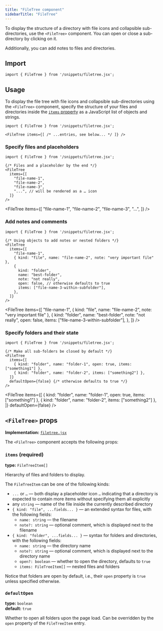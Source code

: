 ```yaml
---
title: "FileTree component"
sidebarTitle: "FileTree"
---
```



To display the structure of a directory with file icons and collapsible sub-directories, use the `<FileTree>` component. You can open or close a sub-directory by clicking on it.

<Aside>Additionally, you can add notes to files and directories.</Aside>

## Import

```tsx
import { FileTree } from '/snippets/filetree.jsx';
```

## Usage

To display the file tree with file icons and collapsible sub-directories using the `<FileTree>` component, specify the structure of your files and directories inside the [`items` property](#items) as a JavaScript list of objects and strings.

```mdx
import { FileTree } from '/snippets/filetree.jsx';

<FileTree items={[ /* ...entries, see below... */ ]} />
```

### Specify files and placeholders

```mdx
import { FileTree } from '/snippets/filetree.jsx';

{/* Files and a placeholder by the end */}
<FileTree
  items={[
    "file-name-1",
    "file-name-2",
    "file-name-3",
    "...", // will be rendered as a … icon
  ]}
/>
```

<FileTree
  items={[
    "file-name-1",
    "file-name-2",
    "file-name-3",
    "...",
  ]}
/>

### Add notes and comments

```mdx
import { FileTree } from '/snippets/filetree.jsx';

{/* Using objects to add notes or nested folders */}
<FileTree
  items={[
    "file-name-1",
    { kind: "file", name: "file-name-2", note: "very important file" },
    {
      kind: "folder",
      name: "best-folder",
      note: "not really",
      open: false, // otherwise defaults to true
      items: ["file-name-3-within-subfolder"],
    },
  ]}
/>
```

<FileTree
  items={[
    "file-name-1",
    { kind: "file", name: "file-name-2", note: "very important file" },
    {
      kind: "folder",
      name: "best-folder",
      note: "not really",
      open: false,
      items: ["file-name-3-within-subfolder"],
    },
  ]}
/>

### Specify folders and their state

```mdx
import { FileTree } from '/snippets/filetree.jsx';

{/* Make all sub-folders be closed by default */}
<FileTree
  items={[
    { kind: "folder", name: "folder-1", open: true, items: ["something1"] },
    { kind: "folder", name: "folder-2", items: ["something2"] },
  ]}
  defaultOpen={false} {/* otherwise defaults to true */}
/>
```

<FileTree
  items={[
    { kind: "folder", name: "folder-1", open: true, items: ["something1"] },
    { kind: "folder", name: "folder-2", items: ["something2"] },
  ]}
  defaultOpen={false}
/>

## `<FileTree>` props

**Implementation:** [`filetree.jsx`](https://github.com/tact-lang/mintlify-ton-docs/blob/main/snippets/filetree.jsx)

The `<FileTree>` component accepts the following props:

### `items` (required)

**type:** `FileTreeItem[]`

Hierarchy of files and folders to display.

The `FileTreeItem` can be one of the following kinds:

- `...` or `…` — both display a placeholder icon `…` indicating that a directory is expected to contain more items without specifying them all explicitly
- any `string` — name of the file inside the currently described directory
- `{ kind: "file", ...fields... }` — an extended syntax for files, with the following fields:
  - `name: string` — the filename
  - `note?: string` — optional comment, which is displayed next to the filename
- `{ kind: "folder", ...fields... }` — syntax for folders and directories, with the following fields:
  - `name: string` — the directory name
  - `note?: string` — optional comment, which is displayed next to the directory name
  - `open?: boolean` — whether to open the directory, defaults to `true`
  - `items: FileTreeItem[]` — nested files and folders

Notice that folders are open by default, i.e., their `open` property is `true` unless specified otherwise.

### `defaultOpen`

**type:** `boolean` <br/>
**default:** `true`

Whether to open all folders upon the page load. Can be overridden by the `open` property of the `FileTreeItem` entry.
